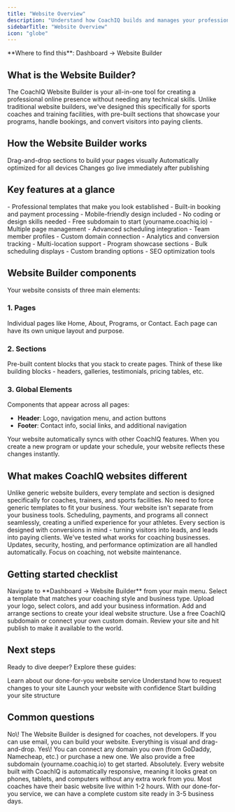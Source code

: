 ```yaml
---
title: "Website Overview"
description: "Understand how CoachIQ builds and manages your professional coaching website"
sidebarTitle: "Website Overview"
icon: "globe"
---
```


<Info>
  **Where to find this**: Dashboard → Website Builder
</Info>

## What is the Website Builder?

The CoachIQ Website Builder is your all-in-one tool for creating a professional online presence without needing any technical skills. Unlike traditional website builders, we've designed this specifically for sports coaches and training facilities, with pre-built sections that showcase your programs, handle bookings, and convert visitors into paying clients.

## How the Website Builder works

<CardGroup cols={3}>
  <Card title="Visual Editor" icon="paintbrush">
    Drag-and-drop sections to build your pages visually
  </Card>
  <Card title="Mobile Responsive" icon="mobile">
    Automatically optimized for all devices
  </Card>
  <Card title="Instant Updates" icon="bolt">
    Changes go live immediately after publishing
  </Card>
</CardGroup>

## Key features at a glance

<Tabs>
  <Tab title="For Starter Coaches">
    - Professional templates that make you look established
    - Built-in booking and payment processing
    - Mobile-friendly design included
    - No coding or design skills needed
    - Free subdomain to start (yourname.coachiq.io)
  </Tab>
  <Tab title="For Scaling Coaches">
    - Multiple page management
    - Advanced scheduling integration
    - Team member profiles
    - Custom domain connection
    - Analytics and conversion tracking
  </Tab>
  <Tab title="For Facility Owners">
    - Multi-location support
    - Program showcase sections
    - Bulk scheduling displays
    - Custom branding options
    - SEO optimization tools
  </Tab>
</Tabs>

## Website Builder components

Your website consists of three main elements:

### 1. Pages

Individual pages like Home, About, Programs, or Contact. Each page can have its own unique layout and purpose.

### 2. Sections

Pre-built content blocks that you stack to create pages. Think of these like building blocks - headers, galleries, testimonials, pricing tables, etc.

### 3. Global Elements

Components that appear across all pages:

- **Header**: Logo, navigation menu, and action buttons
- **Footer**: Contact info, social links, and additional navigation

<Note>
  Your website automatically syncs with other CoachIQ features. When you create a new program or update your schedule, your website reflects these changes instantly.
</Note>

## What makes CoachIQ websites different

<AccordionGroup>
  <Accordion title="Built for sports coaching businesses">
    Unlike generic website builders, every template and section is designed specifically for coaches, trainers, and sports facilities. No need to force generic templates to fit your business.
  </Accordion>
  <Accordion title="Integrated with your business operations">
    Your website isn't separate from your business tools. Scheduling, payments, and programs all connect seamlessly, creating a unified experience for your athletes.
  </Accordion>
  <Accordion title="Conversion-optimized by default">
    Every section is designed with conversions in mind - turning visitors into leads, and leads into paying clients. We've tested what works for coaching businesses.
  </Accordion>
  <Accordion title="No technical maintenance required">
    Updates, security, hosting, and performance optimization are all handled automatically. Focus on coaching, not website maintenance.
  </Accordion>
</AccordionGroup>

## Getting started checklist

<Steps>
  <Step title="Access the Website Builder">
    Navigate to **Dashboard → Website Builder** from your main menu.
  </Step>
  <Step title="Choose your starting template">
    Select a template that matches your coaching style and business type.
  </Step>
  <Step title="Customize your brand">
    Upload your logo, select colors, and add your business information.
  </Step>
  <Step title="Build your pages">
    Add and arrange sections to create your ideal website structure.
  </Step>
  <Step title="Connect your domain">
    Use a free CoachIQ subdomain or connect your own custom domain.
  </Step>
  <Step title="Publish and go live">
    Review your site and hit publish to make it available to the world.
  </Step>
</Steps>

## Next steps

Ready to dive deeper? Explore these guides:

<CardGroup cols={2}>
  <Card title="How We Build Your Website" icon="hammer" href="/website-and-app/website-builder/website-overview/how-we-build">
    Learn about our done-for-you website service
  </Card>
  <Card title="Review & Revision Process" icon="check" href="/website-and-app/website-builder/website-overview/review-process">
    Understand how to request changes to your site
  </Card>
  <Card title="Going Live" icon="rocket" href="/website-and-app/website-builder/website-overview/going-live">
    Launch your website with confidence
  </Card>
  <Card title="Pages & Navigation" icon="map" href="/website-and-app/website-builder/pages-navigation">
    Start building your site structure
  </Card>
</CardGroup>

## Common questions

<AccordionGroup>
  <Accordion title="Do I need any technical skills to use the Website Builder?">
    No\! The Website Builder is designed for coaches, not developers. If you can use email, you can build your website. Everything is visual and drag-and-drop.
  </Accordion>
  <Accordion title="Can I use my own domain name?">
    Yes\! You can connect any domain you own (from GoDaddy, Namecheap, etc.) or purchase a new one. We also provide a free subdomain (yourname.coachiq.io) to get started.
  </Accordion>
  <Accordion title="Will my website work on mobile devices?">
    Absolutely. Every website built with CoachIQ is automatically responsive, meaning it looks great on phones, tablets, and computers without any extra work from you.
  </Accordion>
  <Accordion title="How long does it take to build a website?">
    Most coaches have their basic website live within 1-2 hours. With our done-for-you service, we can have a complete custom site ready in 3-5 business days.
  </Accordion>
</AccordionGroup>